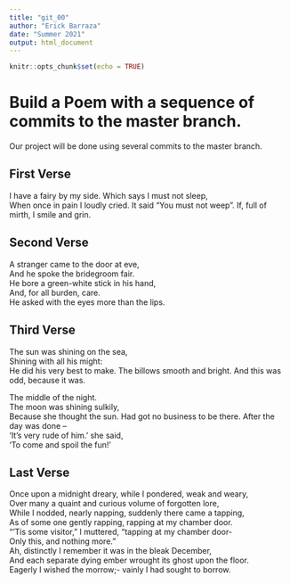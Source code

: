 ```yaml
---
title: "git_00"
author: "Erick Barraza"
date: "Summer 2021"
output: html_document
---
```


```r
knitr::opts_chunk$set(echo = TRUE)
```
# Build a Poem with a sequence of commits to the master branch.
Our project will be done using several commits to the master branch.
<!-- Do not modify or change any text in "!--" bracketed areas such as this --- these are instructions to
you, if you change any of this the git program will notice it and compromise your git merging strategy !-->

## First Verse 
<!--Put the first five lines of a poem by Lewis Carrol in this section!-->
I have a fairy by my side. 
Which says I must not sleep,  
When once in pain I loudly cried. 
It said "You must not weep". 
If, full of mirth, I smile and grin.   
  
## Second Verse
<!--Put the first five lines of a poem by Robert Frost here!-->
A stranger came to the door at eve,  
 And he spoke the bridegroom fair.  
He bore a green-white stick in his hand,  
And, for all burden, care.  
He asked with the eyes more than the lips.    

## Third Verse
<!--Put the first two verses of The Walrus and the Carpenter here!-->
The sun was shining on the sea,  
Shining with all his might:  
He did his very best to make. 
The billows smooth and bright. 
And this was odd, because it was. 

The middle of the night.  
The moon was shining sulkily,  
Because she thought the sun. 
Had got no business to be there. 
After the day was done --  
'It's very rude of him.' she said,  
'To come and spoil the fun!'  
  
## Last Verse
<!--Put a short poem of your choice 8-20 lines,here!-->
Once upon a midnight dreary, while I pondered, weak and weary,  
Over many a quaint and curious volume of forgotten lore,  
While I nodded, nearly napping, suddenly there came a tapping,  
As of some one gently rapping, rapping at my chamber door.  
"'Tis some visitor," I muttered, "tapping at my chamber door-  
                 Only this, and nothing more."  
Ah, distinctly I remember it was in the bleak December,  
And each separate dying ember wrought its ghost upon the floor.  
Eagerly I wished the morrow;- vainly I had sought to borrow. 